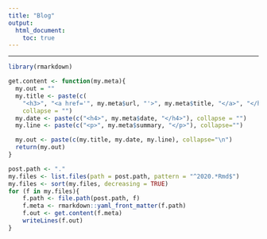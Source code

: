 ```yaml
---
title: "Blog"
output:
  html_document:
    toc: true
---
```


***

```r
library(rmarkdown)

get.content <- function(my.meta){
  my.out = ""
  my.title <- paste(c(
    "<h3>", "<a href='", my.meta$url, "'>", my.meta$title, "</a>", "</h3>"),
    collapse = "")
  my.date <- paste(c("<h4>", my.meta$date, "</h4>"), collapse = "")
  my.line <- paste(c("<p>", my.meta$summary, "</p>"), collapse="")

  my.out <- paste(c(my.title, my.date, my.line), collapse="\n")
  return(my.out)
}

post.path <- "."
my.files <- list.files(path = post.path, pattern = "^2020.*Rmd$")
my.files <- sort(my.files, decreasing = TRUE)
for (f in my.files){
    f.path <- file.path(post.path, f)
    f.meta <- rmarkdown::yaml_front_matter(f.path)
    f.out <- get.content(f.meta)
    writeLines(f.out)
}
```
